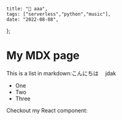     title: "🥺 aaa",
    tags: ["serverless","python","music"],
    date: "2022-08-08",
};

# My MDX page

This is a list in markdown:こんにちは　
jdak


- One
- Two
- Three

Checkout my React component:
